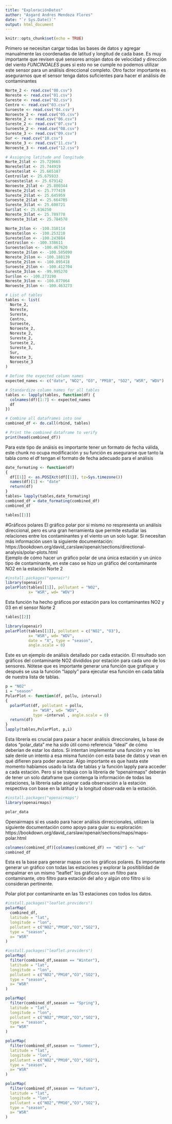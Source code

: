 ---
title: "ExploraciónDatos"
author: "Asgard Andres Mendoza Flores"
date: "`r Sys.Date()`"
output: html_document
---

```{r setup, include=FALSE}
knitr::opts_chunk$set(echo = TRUE)
```


Primero se necesitan cargar todas las bases de datos y agregar manualmente las coordenadas de latitud y longitud de cada base. 
Es muy importante que revisen qué sensores arrojan datos de velocidad y dirección del viento *FUNCINOALES* pues si esto no se cumple no podemos utilizar este sensor para un análisis direccional completo. Otro factor importante es asegurarnos que el sensor tenga datos suficientes para hacer el análisis de contaminantes 
```{r}
Norte_2 <- read.csv("00.csv")
Noreste <- read.csv("01.csv")
Sureste <- read.csv("02.csv")
Centro <- read.csv("03.csv")
Suroeste <- read.csv("04.csv")
Noroeste_2 <- read.csv("05.csv")
Noreste_2 <- read.csv("06.csv")
Sureste_2 <- read.csv("07.csv")
Suroeste_2 <- read.csv("08.csv")
Sureste_3 <- read.csv("09.csv")
Sur <- read.csv("10.csv")
Noreste_3 <- read.csv("11.csv")
Noroeste_3 <- read.csv("12.csv")

# Assigning latitude and longitude
Norte_2$lat <- 25.729665
Noreste$lat <- 25.744919
Sureste$lat <- 25.665187
Centro$lat <- 25.675933
Suroeste$lat <- 25.679142
Noroeste_2$lat <- 25.800344
Noreste_2$lat <- 25.777419
Sureste_2$lat <- 25.645959
Suroeste_2$lat <- 25.664785
Sureste_3$lat <- 25.600721
Sur$lat <- 25.616250
Noreste_3$lat <- 25.789778
Noroeste_3$lat <- 25.784578

Norte_2$lon <- -100.310114
Noreste$lon <- -100.253210
Sureste$lon <- -100.243884
Centro$lon <- -100.338611
Suroeste$lon <- -100.467620
Noroeste_2$lon <- -100.585090
Noreste_2$lon <- -100.188139
Sureste_2$lon <- -100.095418
Suroeste_2$lon <- -100.412704
Sureste_3$lon <- -99.995270
Sur$lon <- -100.273190
Noreste_3$lon <- -100.077064
Noroeste_3$lon <- -100.463273

# List of tables
tables <- list(
  Norte_2,
  Noreste,
  Sureste,
  Centro,
  Suroeste,
  Noroeste_2,
  Noreste_2,
  Sureste_2,
  Suroeste_2,
  Sureste_3,
  Sur,
  Noreste_3,
  Noroeste_3
)

# Define the expected column names
expected_names <- c("date", "NO2", "O3", "PM10", "SO2", "WSR", "WDV")

# Standardize column names for all tables
tables <- lapply(tables, function(df) {
  colnames(df)[1:7] <- expected_names
  df
})

# Combine all dataframes into one
combined_df <- do.call(rbind, tables)

# Print the combined dataframe to verify
print(head(combined_df))
```


Para este tipo de anáisis es importante tener un formato de fecha válida, este chunk no ocupa modificación y su función es asegurarse que tanto la tabla como el df tengan el formato de fecha adecuado para el análisis
```{r}
date_formating <- function(df) 
{
  df[[1]] <- as.POSIXct(df[[1]], tz=Sys.timezone())
  names(df)[1] <- "date"
  return(df)
}
tables= lapply(tables,date_formating)
combined_df = date_formating(combined_df)
combined_df
```

```{r}
tables[[1]]
```
#Gráficos polares
El gráfico polar por si mismo no respresenta un análisis direccional, pero es una gran herramienta que permite estudiar las relaciones entre los contaminantes y el viento un un solo lugar. Si necesitan más información usen la siguiente documentación: https://bookdown.org/david_carslaw/openair/sections/directional-analysis/polar-plots.html   
Ejemplo de cómo hacer un gráfico polar de una única estación y un único tipo de contaminante, en este caso se hizo un gráfico del contaminante NO2 en la estación Norte 2
```{r}
#install.packages("openair")
library(openair)
polarPlot(tables[[1]], pollutant = "NO2",
          x= "WSR", wd= "WDV")
```
Esta función ha hecho gráficos por estación para los contaminantes NO2 y 03 en el sensor Norte 2 

```{r}
tables[[2]]
```

```{r}
library(openair)
polarPlot(tables[[1]], pollutant = c("NO2", "O3"),
          x= "WSR", wd= "WDV",
          date = "X", type = "season",
          angle.scale = 0)
```
Este es un ejemplo de análisis detallado por cada estación. El resultado son gráficos del contaminante NO2 divididos por estación para cada uno de los sensores. Nótese que es importante generar una función que grafique y después se usa la función "lapply" para ejecutar esa función en cada tabla de nuestra lista de tablas. 
```{r}
p = "NO2"
i = "season"
PolarPlot <- function(df, pollu, interval) 
{
  polarPlot(df, pollutant = pollu,
            x= "WSR", wd= "WDV",
            type =interval , angle.scale = 0)
  return(df)
}
lapply(tables,PolarPlot, p,i)
```
Esta librería es crucial para pasar a hacer análisis direccionales, la base de datos "polar_data" me ha sido útil como referencia "ideal" de cómo deberían de estar los datos. Si intentan implementar una función y no les sale denle un intento a esa misma función con esta base de datos y vean en qué difieren para poder avanzar. Algo importante es que hasta este momento habíamos usado la lista de tablas y la función lapply para acceder a cada estación. Pero si se trabaja con la librería de "openairmaps" deberán de tener un solo dataframe que contenga la información de todas las estaciones, la librería sabe asignar cada observación a la estación respectiva con base en la latitud y la longitud observada en la estación. 
```{r}
#install.packages("openairmaps")
library(openairmaps)

polar_data
```
Openairmaps sí es usado para hacer análisis dirreccionales, utilizen la siguiente documentación como apoyo para guiar su exploración: https://bookdown.org/david_carslaw/openair/sections/maps/maps-polar.html

```{r}
colnames(combined_df)[colnames(combined_df) == "WDV"] <- "wd"
combined_df
```
Esta es la base para generar mapas con los gráficos polares. Es importante generar un gráfico con todas las estaciones y explorar la positibilidad de empalmar en un mismo "leaflet" los gráficos con un filtro para contaminante, otro filtro para estación del año y algún otro filtro si lo consideran pertinente. 


Polar plot por contaminante en las 13 estaciones con todos los datos.
```{r}
#install.packages("leaflet.providers")
polarMap(
  combined_df,
  latitude = "lat",
  longitude = "lon",
  pollutant = c("NO2","PM10","O3","SO2"),
  type = "season",
  x= "WSR"
)
```

```{r}
#install.packages("leaflet.providers")
polarMap(
  filter(combined_df,season == "Winter"),
  latitude = "lat",
  longitude = "lon",
  pollutant = c("NO2","PM10","O3","SO2"),
  type = "season",
  x= "WSR"
)
```

```{r}
polarMap(
  filter(combined_df,season == "Spring"),
  latitude = "lat",
  longitude = "lon",
  pollutant = c("NO2","PM10","O3","SO2"),
  type = "season",
  x= "WSR"
)
```

```{r}
polarMap(
  filter(combined_df,season == "Summer"),
  latitude = "lat",
  longitude = "lon",
  pollutant = c("NO2","PM10","O3","SO2"),
  type = "season",
  x= "WSR"
)
```


```{r}
polarMap(
  filter(combined_df,season == "Autumn"),
  latitude = "lat",
  longitude = "lon",
  pollutant = c("NO2","PM10","O3","SO2"),
  type = "season",
  x= "WSR"
)
```